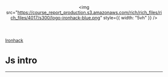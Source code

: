 

<Header>

<img
  src="https://course_report_production.s3.amazonaws.com/rich/rich_files/rich_files/4017/s300/logo-ironhack-blue.png"
  style={{ width: "5vh" }}
/>

</Header>

<Footer>
  <SwitchLang/>

<a href="https://www.ironhack.com/">Ironhack</a>

</Footer>

# Js intro

---

<IntlContent label="key" htmlElement="h2" />
<IntlContent label="list" htmlElement="ul" />
